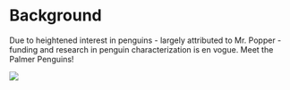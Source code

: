 # Background

Due to heightened interest in penguins - largely attributed to Mr. Popper - funding and research in penguin characterization is en vogue. Meet the Palmer Penguins!

![](https://allisonhorst.github.io/palmerpenguins/reference/figures/lter_penguins.png)